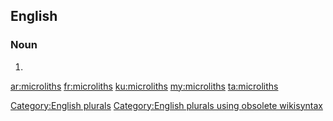 ==English==

===Noun===
{{head|en}}

# {{plural of|microlith}}

[[Category:English plurals]][[Category:English plurals using obsolete wikisyntax]]

[[ar:microliths]]
[[fr:microliths]]
[[ku:microliths]]
[[my:microliths]]
[[ta:microliths]]